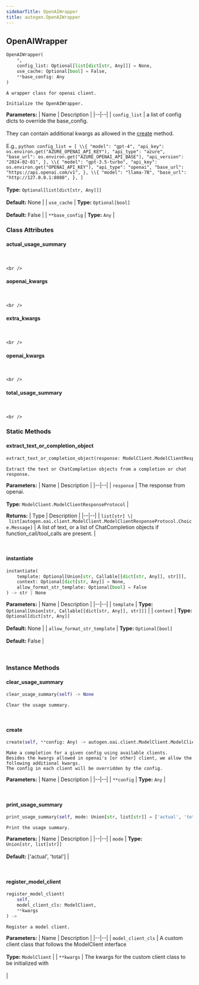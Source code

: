 ```yaml
---
sidebarTitle: OpenAIWrapper
title: autogen.OpenAIWrapper
---
```

<h2 id="autogen.OpenAIWrapper" class="doc doc-heading">
    <code class="doc-symbol doc-symbol-heading doc-symbol-class"></code>
    <span class="doc doc-object-name doc-class-name">OpenAIWrapper</span>
</h2>

```python
OpenAIWrapper(
    *,
    config_list: Optional[list[dict[str, Any]]] = None,
    use_cache: Optional[bool] = False,
    **base_config: Any
)
```

    A wrapper class for openai client.
    
    Initialize the OpenAIWrapper.

<b>Parameters:</b>
| Name | Description |
|--|--|
| `config_list` | a list of config dicts to override the base_config.<br/><br/>They can contain additional kwargs as allowed in the [create](/reference/autogen/OpenAIWrapper#create) method.<br/><br/>E.g., ```python config_list = [ \\{ "model": "gpt-4", "api_key": os.environ.get("AZURE_OPENAI_API_KEY"), "api_type": "azure", "base_url": os.environ.get("AZURE_OPENAI_API_BASE"), "api_version": "2024-02-01", }, \\{ "model": "gpt-3.5-turbo", "api_key": os.environ.get("OPENAI_API_KEY"), "api_type": "openai", "base_url": "https://api.openai.com/v1", }, \\{ "model": "llama-7B", "base_url": "http://127.0.0.1:8080", }, ] ```<br/><br/>**Type:** `Optional[list[dict[str, Any]]]`<br/><br/>**Default:** None |
| `use_cache` | **Type:** `Optional[bool]`<br/><br/>**Default:** False |
| `**base_config` | **Type:** `Any` |

### Class Attributes

<code class="doc-symbol doc-symbol-heading doc-symbol-attribute"></code>
#### actual_usage_summary
<br />

    <br />

<code class="doc-symbol doc-symbol-heading doc-symbol-attribute"></code>
#### aopenai_kwargs
<br />

    <br />

<code class="doc-symbol doc-symbol-heading doc-symbol-attribute"></code>
#### extra_kwargs
<br />

    <br />

<code class="doc-symbol doc-symbol-heading doc-symbol-attribute"></code>
#### openai_kwargs
<br />

    <br />

<code class="doc-symbol doc-symbol-heading doc-symbol-attribute"></code>
#### total_usage_summary
<br />

    <br />

### Static Methods

<code class="doc-symbol doc-symbol-heading doc-symbol-method"></code>
#### extract_text_or_completion_object

```python
extract_text_or_completion_object(response: ModelClient.ModelClientResponseProtocol) -> list[str] | list[autogen.oai.client.ModelClient.ModelClientResponseProtocol.Choice.Message]
```

    Extract the text or ChatCompletion objects from a completion or chat response.

<b>Parameters:</b>
| Name | Description |
|--|--|
| `response` | The response from openai.<br/><br/>**Type:** `ModelClient.ModelClientResponseProtocol` |

<b>Returns:</b>
| Type | Description |
|--|--|
| `list[str] \| list[autogen.oai.client.ModelClient.ModelClientResponseProtocol.Choice.Message]` | A list of text, or a list of ChatCompletion objects if function_call/tool_calls are present. |

<br />

<code class="doc-symbol doc-symbol-heading doc-symbol-method"></code>
#### instantiate

```python
instantiate(
    template: Optional[Union[str, Callable[[dict[str, Any]], str]]],
    context: Optional[dict[str, Any]] = None,
    allow_format_str_template: Optional[bool] = False
) -> str | None
```

    

<b>Parameters:</b>
| Name | Description |
|--|--|
| `template` | **Type:** `Optional[Union[str, Callable[[dict[str, Any]], str]]]` |
| `context` | **Type:** `Optional[dict[str, Any]]`<br/><br/>**Default:** None |
| `allow_format_str_template` | **Type:** `Optional[bool]`<br/><br/>**Default:** False |

<br />

### Instance Methods

<code class="doc-symbol doc-symbol-heading doc-symbol-method"></code>
#### clear_usage_summary

```python
clear_usage_summary(self) -> None
```

    Clear the usage summary.

<br />

<code class="doc-symbol doc-symbol-heading doc-symbol-method"></code>
#### create

```python
create(self, **config: Any) -> autogen.oai.client.ModelClient.ModelClientResponseProtocol
```

    Make a completion for a given config using available clients.
    Besides the kwargs allowed in openai's [or other] client, we allow the following additional kwargs.
    The config in each client will be overridden by the config.

<b>Parameters:</b>
| Name | Description |
|--|--|
| `**config` | **Type:** `Any` |

<br />

<code class="doc-symbol doc-symbol-heading doc-symbol-method"></code>
#### print_usage_summary

```python
print_usage_summary(self, mode: Union[str, list[str]] = ['actual', 'total']) -> None
```

    Print the usage summary.

<b>Parameters:</b>
| Name | Description |
|--|--|
| `mode` | **Type:** `Union[str, list[str]]`<br/><br/>**Default:** ['actual', 'total'] |

<br />

<code class="doc-symbol doc-symbol-heading doc-symbol-method"></code>
#### register_model_client

```python
register_model_client(
    self,
    model_client_cls: ModelClient,
    **kwargs
) -> 
```

    Register a model client.

<b>Parameters:</b>
| Name | Description |
|--|--|
| `model_client_cls` | A custom client class that follows the ModelClient interface<br/><br/>**Type:** `ModelClient` |
| `**kwargs` | The kwargs for the custom client class to be initialized with<br/><br/> |

<br />